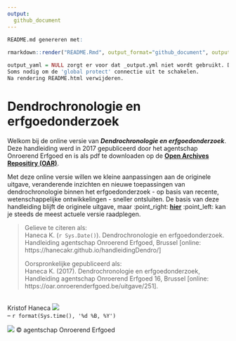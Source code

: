 ```yaml
---
output: 
  github_document
---
```


```r
README.md genereren met:
     
rmarkdown::render("README.Rmd", output_format="github_document", output_yaml = NULL)

output_yaml = NULL zorgt er voor dat _output.yml niet wordt gebruikt. Deze laatste is op maat van Bookdown.
Soms nodig om de 'global protect' connectie uit te schakelen.
Na rendering README.html verwijderen.
```


# Dendrochronologie en erfgoedonderzoek

Welkom bij de online versie van ***Dendrochronologie en erfgoedonderzoek***. Deze handleiding werd in 2017 gepubliceerd door
het agentschap Onroerend Erfgoed en is als pdf te downloaden op de [**Open Archives Repositiry (OAR)**](https://oar.onroerenderfgoed.be/item/437).

Met deze online versie willen we kleine aanpassingen aan de originele uitgave, veranderende inzichten en nieuwe toepassingen van dendrochronologie binnen het erfgoedonderzoek - op basis van recente, wetenschappelijke ontwikkelingen - sneller ontsluiten. De basis van deze handleiding blijft de originele uitgave, maar :point_right: [**hier**](https://hanecakr.github.io/handleidingDendro/) :point_left: kan je steeds de meest actuele versie raadplegen.

> Gelieve te citeren als: <br/> 
Haneca K. (`r Sys.Date()`). Dendrochronologie en erfgoedonderzoek. Handleiding agentschap Onroerend Erfgoed, Brussel  [online: https://hanecakr.github.io/handleidingDendro/]
>
> Oorspronkelijke gepubliceerd als: <br/>
Haneca K. (2017). Dendrochronologie en erfgoedonderzoek, Handleiding agentschap Onroerend Erfgoed 16, Brussel [online: https://oar.onroerenderfgoed.be/uitgave/251].



 <br/>
Kristof Haneca [![](https://orcid.org/sites/default/files/images/orcid_16x16.png)](https://orcid.org/0000-0002-7719-8305) <br/>
 -- `r format(Sys.time(), '%d %B, %Y')`<br/>

 
 ![](./figuren/cover.jpg)
 &copy; agentschap Onroerend Erfgoed
